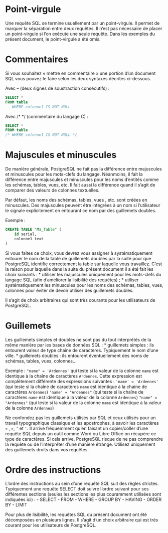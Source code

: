 # Point-virgule

Une requête SQL se termine usuellement par un point-virgule.
Il permet de marquer la séparation entre deux requêtes.
Il n’est pas nécessaire de placer un point-virgule si l’on exécute une seule requête. Dans les exemples du présent document, le point-virgule a été omis.

# Commentaires

Si vous souhaitez « mettre en commentaire » une portion d’un document SQL vous pouvez le faire selon les deux syntaxes décrites ci-dessous.

Avec -- (deux signes de soustraction consécutifs) :
``` .sql
SELECT *
FROM table
-- WHERE colonne1 IS NOT NULL
```

Avec /* */ (commentaire du langage C) :
``` .sql
SELECT *
FROM table
/* WHERE colonne1 IS NOT NULL */
```

# Majuscules et minuscules

De manière générale, PostgreSQL ne fait pas la différence entre majuscules et minuscules pour les mots-clefs du langage. Néanmoins, il fait la différence entre majuscules et minuscules pour les noms d’entités comme les schémas, tables, vues, etc. Il fait aussi la différence quand il s’agit de comparer des valeurs de colonnes textuelles.

Par défaut, les noms des schémas, tables, vues , etc. sont créées en minuscules. Des majuscules peuvent être intégrées à un nom si l’utilisateur le signale explicitement en entourant ce nom par des guillemets doubles.

Exemple :
``` .sql
CREATE TABLE "Ma_Table" (
    id serial,
    colonne1 text
)
```

Si vous faites ce choix, vous devrez vous assigner à systématiquement entourer le nom de la table de guillemets doubles par la suite pour que PostgreSQL identifie correctement la table sur laquelle vous travaillez.
C’est la raison pour laquelle dans la suite du présent document il a été fait les choix suivants :
* utiliser les majuscules uniquement pour les mots-clefs du langage SQL (afin d’améliorer la lisibilité des requêtes) ;
* utiliser systématiquement les minuscules pour les noms des schémas, tables, vues, colonnes pour éviter de devoir utiliser des guillemets doubles.

Il s’agit de choix arbitraires qui sont très courants pour les utilisateurs de PostgreSQL.

# Guillemets

Les guillemets simples et doubles ne sont pas du tout interprétés de la même manière par les bases de données SQL :
* guillemets simples : ils entourent valeur de type chaîne de caractères. Typiquement le nom d’une ville.
* guillemets doubles : ils entourent éventuellement des noms de schémas, tables, vues, colonnes…

Exemple : `"name" = 'Ardennes'` qui teste si la valeur de la colonne `name` est identique à la chaîne de caractères `Ardennes`.
Cette expression est complètement différente des expressions suivantes :
`'name' = 'Ardennes'` (qui teste si la chaîne de caractères `name` est identique à la chaine de caractères `Ardennes`)
`'name' = "Ardennes"` (qui teste si la chaîne de caractères `name` est identique à la valeur de la colonne `Ardennes`)
`"name" = "Ardennes"` (qui teste si la valeur de la colonne `name` est identique à la valeur de la colonne `Ardennes`)

Ne confondez pas les guillemets utilisés par SQL et ceux utilisés pour un travail typographique classique et les apostrophes, à savoir les caractères `«` , `»`, `‘` et `’`. Il arrive fréquemment qu’en faisant un copier/coller d’une requête SQL depuis un outil comme Word ou Libre Office on récupère ce type de caractères. Si cela arrive, PostgreSQL risque de ne pas comprendre la requête ou de l’interpréter d’une manière étrange. Utilisez uniquement des guillemets droits dans vos requêtes.

# Ordre des instructions

L’ordre des instructions au sein d’une requête SQL suit des règles strictes. Typiquement une requête SELECT doit suivre l’ordre suivant pour ses différentes sections (seules les sections les plus couramment utilisées sont indiquées ici) :
- SELECT
- FROM
- WHERE
- GROUP BY
- HAVING
- ORDER BY
- LIMIT

Pour plus de lisibilité, les requêtes SQL du présent document ont été décomposées en plusieurs lignes. Il s’agit d’un choix arbitraire qui est très courant pour les utilisateurs de PostgreSQL.